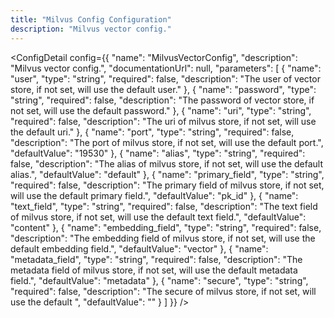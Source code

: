 ```yaml
---
title: "Milvus Config Configuration"
description: "Milvus vector config."
---
```



<ConfigDetail config={{
  "name": "MilvusVectorConfig",
  "description": "Milvus vector config.",
  "documentationUrl": null,
  "parameters": [
    {
      "name": "user",
      "type": "string",
      "required": false,
      "description": "The user of vector store, if not set, will use the default user."
    },
    {
      "name": "password",
      "type": "string",
      "required": false,
      "description": "The password of vector store, if not set, will use the default password."
    },
    {
      "name": "uri",
      "type": "string",
      "required": false,
      "description": "The uri of milvus store, if not set, will use the default uri."
    },
    {
      "name": "port",
      "type": "string",
      "required": false,
      "description": "The port of milvus store, if not set, will use the default port.",
      "defaultValue": "19530"
    },
    {
      "name": "alias",
      "type": "string",
      "required": false,
      "description": "The alias of milvus store, if not set, will use the default alias.",
      "defaultValue": "default"
    },
    {
      "name": "primary_field",
      "type": "string",
      "required": false,
      "description": "The primary field of milvus store, if not set, will use the default primary field.",
      "defaultValue": "pk_id"
    },
    {
      "name": "text_field",
      "type": "string",
      "required": false,
      "description": "The text field of milvus store, if not set, will use the default text field.",
      "defaultValue": "content"
    },
    {
      "name": "embedding_field",
      "type": "string",
      "required": false,
      "description": "The embedding field of milvus store, if not set, will use the default embedding field.",
      "defaultValue": "vector"
    },
    {
      "name": "metadata_field",
      "type": "string",
      "required": false,
      "description": "The metadata field of milvus store, if not set, will use the default metadata field.",
      "defaultValue": "metadata"
    },
    {
      "name": "secure",
      "type": "string",
      "required": false,
      "description": "The secure of milvus store, if not set, will use the default ",
      "defaultValue": ""
    }
  ]
}} />

